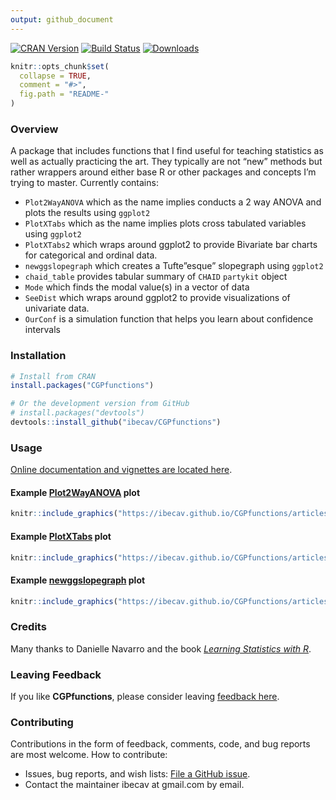 ```yaml
---
output: github_document
---
```

<!-- README.md is generated from this README.Rmd. Please edit the .rmd file not the .md file -->
[![CRAN Version](https://www.r-pkg.org/badges/version/CGPfunctions)](https://CRAN.R-project.org/package=CGPfunctions) [![Build Status](https://travis-ci.org/ibecav/CGPfunctions.svg?branch=master)](https://travis-ci.org/ibecav/CGPfunctions) [![Downloads](https://cranlogs.r-pkg.org/badges/grand-total/CGPfunctions)](http://cranlogs.r-pkg.org/badges/grand-total/CGPfunctions)


```r
knitr::opts_chunk$set(
  collapse = TRUE,
  comment = "#>",
  fig.path = "README-"
)
```

### Overview

A package that includes functions that I find useful for teaching statistics as well as actually practicing the art.  They typically are not "new" methods but rather wrappers around either base R or other packages and concepts I'm trying to master.  Currently contains:

- `Plot2WayANOVA` which as the name implies conducts a 2 way ANOVA and plots the results using `ggplot2`
- `PlotXTabs` which as the name implies plots cross tabulated variables using `ggplot2`
- `PlotXTabs2` which wraps around ggplot2 to provide Bivariate bar charts for categorical and ordinal data.
- `newggslopegraph` which creates a Tufte"esque" slopegraph using `ggplot2`
- `chaid_table` provides tabular summary of `CHAID` `partykit` object
- `Mode` which finds the modal value(s) in a vector of data
- `SeeDist` which wraps around ggplot2 to provide visualizations of univariate data.
- `OurConf` is a simulation function that helps you learn about confidence intervals

### Installation

```r
# Install from CRAN
install.packages("CGPfunctions")

# Or the development version from GitHub
# install.packages("devtools")
devtools::install_github("ibecav/CGPfunctions")
```

### Usage

[Online documentation and vignettes are located here](https://ibecav.github.io/CGPfunctions).

#### Example [Plot2WayANOVA](https://ibecav.github.io/CGPfunctions/articles/Using-Plot2WayANOVA.html) plot

```r
knitr::include_graphics("https://ibecav.github.io/CGPfunctions/articles/Using-Plot2WayANOVA_files/figure-html/Plot2WayANOVA3-1.png")
```

#### Example [PlotXTabs](https://ibecav.github.io/CGPfunctions/articles/Using-PlotXTabs.html) plot

```r
knitr::include_graphics("https://ibecav.github.io/CGPfunctions/articles/Using-PlotXTabs_files/figure-html/vignette1-18.png")
```

#### Example [newggslopegraph](https://ibecav.github.io/CGPfunctions/articles/Using-newggslopegraph.html) plot

```r
knitr::include_graphics("https://ibecav.github.io/CGPfunctions/articles/Using-newggslopegraph_files/figure-html/ggslope7-1.png")
```


### Credits

Many thanks to Danielle Navarro and the book *[Learning Statistics with R](https://learningstatisticswithr.com/book/)*.

### Leaving Feedback

If you like **CGPfunctions**, please consider leaving [feedback here](https://github.com/ibecav/CGPfunctions/issues).

### Contributing

Contributions in the form of feedback, comments, code, and bug reports
are most welcome. How to contribute:

  - Issues, bug reports, and wish lists: [File a GitHub
    issue](https://github.com/ibecav/CGPfunctions/issues).
  - Contact the maintainer ibecav at gmail.com by email.

